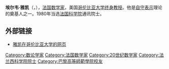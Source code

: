 {{infobox scientist
| name = 埃尔韦·雅凯
| birth_date = 1939年
| nationality = {{flag|France}}
| fields = [[数学|数学]]
| alma_mater = [[高等师范学校|高等师范学校]]
| workplaces = [[哥伦比亚大学|哥伦比亚大学]]
| doctoral_advisor = [[罗歇·戈德芒|罗歇·戈德芒]]
| doctoral_students = 拉马克里希南<br>叶扬波
}}

'''埃尔韦·雅凯'''（{{lang-fr|Hervé Jacquet}}，{{bd|1939年|}}），[[法国|法国]][[数学家|数学家]]，美国[[哥伦比亚大学|哥伦比亚大学]][[终身教授|终身教授]]。他是[[自守表示|自守表示]]理论的奠基人之一。1980年当选[[法国科学院|法国科学院]]通讯院士。

==外部链接==
*[https://web.archive.org/web/20100210112712/http://www.math.columbia.edu/fac-bios/Jacquet/faculty.html 雅凯在哥伦比亚大学的网页]

{{DEFAULTSORT:Jacquet}}
[[Category:数论学家|Category:数论学家]]
[[Category:法国数学家|Category:法国数学家]]
[[Category:20世纪数学家|Category:20世纪数学家]]
[[Category:法兰西科学院院士|Category:法兰西科学院院士]]
[[Category:巴黎高等師範學院校友|Category:巴黎高等師範學院校友]]